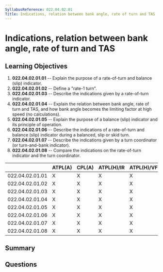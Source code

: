 ```yaml
---
SyllabusReference: 022.04.02.01
Title: Indications, relation between bank angle, rate of turn and TAS
---
```


# Indications, relation between bank angle, rate of turn and TAS

## Learning Objectives

1. **022.04.02.01.01** -- Explain the purpose of a rate-of-turn and balance (slip)
   indicator.
2. **022.04.02.01.02** -- Define a "rate-1 turn".
3. **022.04.02.01.03** -- Describe the indications given by a rate-of-turn
   indicator.
4. **022.04.02.01.04** -- Explain the relation between bank angle, rate of turn
   and TAS, and how bank angle becomes the limiting factor at high speed (no
   calculations).
5. **022.04.02.01.05** -- Explain the purpose of a balance (slip) indicator and
   its principle of operation.
6. **022.04.02.01.06** -- Describe the indications of a rate-of-turn and balance
   (slip) indicator during a balanced, slip or skid turn.
7. **022.04.02.01.07** -- Describe the indications given by a turn coordinator (or
   turn-and-bank indicator).
8. **022.04.02.01.08** -- Compare the indications on the rate-of-turn indicator
   and the turn coordinator.

|                 | ATPL(A) | CPL(A) | ATPL(H)/IR | ATPL(H)/VFR | CPL(H) | IR  | CBIR(A) |
| --------------- | ------- | ------ | ---------- | ----------- | ------ | --- | ------- |
| 022.04.02.01.01 | X       | X      | X          | X           | X      | X   | X       |
| 022.04.02.01.02 | X       | X      | X          | X           | X      | X   | X       |
| 022.04.02.01.03 | X       | X      | X          | X           | X      | X   | X       |
| 022.04.02.01.04 | X       | X      | X          | X           | X      | X   | X       |
| 022.04.02.01.05 | X       | X      | X          | X           | X      | X   | X       |
| 022.04.02.01.06 | X       | X      | X          | X           | X      | X   | X       |
| 022.04.02.01.07 | X       | X      | X          | X           | X      | X   | X       |
| 022.04.02.01.08 | X       | X      | X          | X           | X      | X   | X       |

## Summary

## Questions
